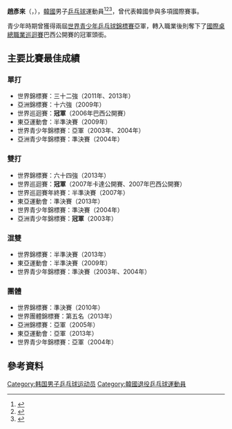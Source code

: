 {{noteTA|G1=Table Tennis}}
{{Infobox 乒乓球
| playername = 趙彥來
| image = 
| imagesize = 
| caption =
| fullname = 
| nicknames =
| nationality = {{KOR}}
| residence =
| playingstyle =
| equipment =
| hrank = 20（2014年4月）
| club =
| birthdate = {{Birth date and age|df=yes|1986|10|1}}
| birthplace = {{KOR}}
| deathdate =
| deathplace =
| height =
| weight =
| medaltemplates =
{{MedalSport | 男子[[乒乓球|乒乓球]] }} 
{{MedalCountry | {{KOR}} }} 
{{MedalCompetition | [[世界乒乓球錦標賽|世界乒乓球錦標賽]] }}
{{MedalBronze | [[2010年世界乒乓球團體錦標賽|2010年 莫斯科]] | 團體 }}
{{MedalCompetition | [[亞洲乒乓球錦標賽|亞洲乒乓球錦標賽]] }}
{{MedalSilver | [[2005年亞洲乒乓球錦標賽|2005年 濟州島]] | 團體 }}
{{MedalBronze | [[2013年亞洲乒乓球錦標賽|2013年 釜山]] | 團體 }}
{{MedalCompetition | [[東亞運動會|東亞運動會]] }}
{{MedalSilver | [[2013年東亞運動會|2013年 天津]] | 團體 }}
{{MedalBronze | [[2009年東亞運動會乒乓球比賽|2009年 香港]] | [[2009年東亞運動會乒乓球比賽－男子團體|團體]] }}
{{MedalBronze | [[2013年東亞運動會|2013年 天津]] | 雙打 }}
{{MedalCompetition | [[世界青少年乒乓球錦標賽|世界青少年乒乓球錦標賽]] }}
{{MedalSilver | [[2003年世界青少年乒乓球錦標賽|2003年 聖地亞哥]] | 單打 }}
{{MedalSilver | [[2004年世界青少年乒乓球錦標賽|2004年 神戶]] | 單打 }}
{{MedalSilver | [[2004年世界青少年乒乓球錦標賽|2004年 神戶]] | 團體 }}
{{MedalBronze | [[2003年世界青少年乒乓球錦標賽|2003年 聖地亞哥]] | 混雙 }}
{{MedalBronze | [[2003年世界青少年乒乓球錦標賽|2003年 聖地亞哥]] | 團體 }}
{{MedalBronze | [[2004年世界青少年乒乓球錦標賽|2004年 神戶]] | 雙打 }}
{{MedalBronze | [[2004年世界青少年乒乓球錦標賽|2004年 神戶]] | 混雙 }}
{{MedalCompetition | [[亞洲青少年乒乓球錦標賽|亞洲青少年乒乓球錦標賽]] }}
{{MedalGold | [[2003年亞洲青少年乒乓球錦標賽|2003年 海得拉巴]] | 雙打 }}
{{MedalBronze | [[2004年亞洲青少年乒乓球錦標賽|2004年 新德里]] | 單打 }}
}}
'''趙彥來'''（{{lang-ko|'''조언래'''}}，{{bd|1986年|10月1日|c=Cho, Eonrae}}），[[韓國|韓國]]男子[[乒乓球|乒乓球]]運動員<ref>{{cite web|url=http://www.ittf.com/ittf_stats/stats_per_player.asp?player_id=101747|title=Stats Records - ITTF Statistics|deadurl=yes|archiveurl=https://web.archive.org/web/20120826010358/http://www.ittf.com/ittf_stats/stats_per_player.asp?player_id=101747|archivedate=2012-08-26}}</ref><ref>{{cite web|url=http://www.ittf.com/ittf_ranking/world_ranking_per_name.asp?Siniors=1&Player_ID=101747|title=World ranking Record for CHO Eonrae (KOR)|deadurl=yes|archiveurl=https://web.archive.org/web/20140407152756/http://www.ittf.com/ittf_ranking/world_ranking_per_name.asp?Siniors=1&Player_ID=101747|archivedate=2014-04-07}}</ref><ref>{{cite web|url=http://www.ittfranking.com/cgi-bin/ttplayer.cgi?number=101747&lang=0&format=detailed|title=CHO Eonrae (KOR) - ITTF Rankings|accessdate=2014-04-05|archive-date=2007-03-23|archive-url=https://web.archive.org/web/20070323083516/http://www.ittfranking.com/cgi-bin/ttplayer.cgi?number=101747&lang=0&format=detailed|dead-url=no}}</ref>，曾代表韓國參與多項國際賽事。

青少年時期曾獲得兩屆[[世界青少年乒乓球錦標賽|世界青少年乒乓球錦標賽]]亞軍，轉入職業後則奪下了[[國際桌總職業巡迴賽|國際桌總職業巡迴賽]]巴西公開賽的冠軍頭銜。

== 主要比賽最佳成績 ==
=== 單打 ===
* 世界錦標賽：三十二強（2011年、2013年）
* 亞洲錦標賽：十六強（2009年）
* 世界巡迴賽：'''冠軍'''（2006年巴西公開賽）
* 東亞運動會：半準決賽（2009年）
* 世界青少年錦標賽：亞軍（2003年、2004年）
* 亞洲青少年錦標賽：準決賽（2004年）

=== 雙打 ===
* 世界錦標賽：六十四強（2013年）
* 世界巡迴賽：'''冠軍'''（2007年卡達公開賽、2007年巴西公開賽）
* 世界巡迴賽年終賽：半準決賽（2007年）
* 東亞運動會：準決賽（2013年）
* 世界青少年錦標賽：準決賽（2004年）
* 亞洲青少年錦標賽：'''冠軍'''（2003年）

=== 混雙 ===
* 世界錦標賽：半準決賽（2013年）
* 東亞運動會：半準決賽（2009年）
* 世界青少年錦標賽：準決賽（2003年、2004年）

=== 團體 ===
* 世界錦標賽：準決賽（2010年）
* 世界團體錦標賽：第五名（2013年）
* 亞洲錦標賽：亞軍（2005年）
* 東亞運動會：亞軍（2013年）
* 世界青少年錦標賽：亞軍（2004年）

== 參考資料 ==
{{reflist}}

{{韓國乒乓球}}

{{Authority control}}
{{DEFAULTSORT:Cho, Eonrae}}
[[Category:韩国男子乒乓球运动员|Category:韩国男子乒乓球运动员]]
[[Category:韓國退役乒乓球運動員|Category:韓國退役乒乓球運動員]]